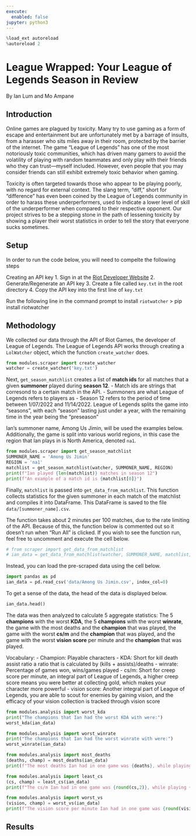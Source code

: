 ```yaml
---
execute:
  enabled: false
jupyter: python3
---
```


```python
%load_ext autoreload
%autoreload 2
```

# League Wrapped: Your League of Legends Season in Review
By Ian Lum and Mo Ampane

## Introduction

Online games are plagued by toxicity. Many try to use gaming as a form of escape and entertainment but are unfortunately met by a barrage of insults, from a harasser who sits miles away in their room, protected by the barrier of the internet. The game “League of Legends” has one of the most notoriously toxic communities, which has driven many gamers to avoid the volatility of playing with random teammates and only play with their friends who they can trust—myself included. However, even people that you may consider friends can still exhibit extremely toxic behavior when gaming.


Toxicity is often targeted towards those who appear to be playing poorly, with no regard for external context. The slang term, “diff,” short for “difference” has even been coined by the League of Legends community in order to harass these underperformers, used to indicate a lower level of skill of the underperformer when compared to their respective opponent. Our project strives to be a stepping stone in the path of lessening toxicity by showing a player their worst statistics in order to tell the story that everyone sucks sometimes.

## Setup

In order to run the code below, you will need to compelte the following steps

Creating an API key
1. Sign in at the [Riot Developer Website](https://developer.riotgames.com/)
2. Generate/Regenerate an API key
3. Create a file called `key.txt` in the root directory
4. Copy the API key into the first line of `key.txt`

Run the following line in the command prompt to install `riotwatcher`
> pip install riotwatcher

## Methodology

We collected our data through the API of Riot Games, the developer of League of Legends. The League of Legends API works through creating a `LolWatcher` object, which the function `create_watcher` does.

```python
from modules.scraper import create_watcher
watcher = create_watcher('key.txt')
```

Next, `get_season_matchlist` creates a list of **match ids** for all matches that a given **summoner** played during **season 12**.
- Match ids are strings that corresond to a certain match in the API. 
- Summoners are what League of Legends refers to players as
- Season 12 refers to the period of time between 1/07/2022 and 11/14/2022. League of Legends splits the game into "seasons", with each "season" lasting just under a year, with the remaining time in the year being the "preseason"

Ian's summoner name, Among Us Jimin, will be used the examples below. Additionally, the game is split into various world regions, in this case the region that Ian plays in is North America, denoted `na1`.

```python
from modules.scraper import get_season_matchlist
SUMMONER_NAME = 'Among Us Jimin'
REGION = 'na1'
matchlist = get_season_matchlist(watcher, SUMMONER_NAME, REGION)
print(f"Ian played {len(matchlist)} matches in season 12")
print(f"An example of a match id is {matchlist[0]}")
```

Finally, `matchlist` is passed into `get_data_from_matchlist`. This function collects statistics for the given summoner in each match of the matchlist and compiles it into DataFrame. This DataFrame is saved to the file `data/[summoner_name].csv`.

The function takes about 2 minutes per 100 matches, due to the rate limiting of the API. Because of this, the function below is commented out so it doesn't run when "Run All" is clicked. If you wish to see the function run, feel free to uncomment and execute the cell below.

```python
# from scraper import get_data_from_matchlist
# ian_data = get_data_from_matchlist(watcher, SUMMONER_NAME, matchlist, REGION)
```

Instead, you can load the pre-scraped data using the cell below.

```python
import pandas as pd
ian_data = pd.read_csv('data/Among Us Jimin.csv', index_col=0)
```

To get a sense of the data, the head of the data is displayed below.

```python
ian_data.head()
```

The data was then analyzed to calculate 5 aggregate statistics: The 5 **champions** with the worst **KDA**, the 5 **champions** with the worst **winrate**, the game with the most deaths and the **champion** that was played, the game with the worst **cs/m** and the **champion** that was played, and the game with the worst **vision score** per minute and the **champion** that was played.

Vocabulary:
- Champion: Playable characters
- KDA: Short for kill death assist ratio a ratio that is calculated by (kills + assists)/deaths
- winrate: Percentage of games won, wins/games played
- cs/m: Short for creep score per minute, an integral part of League of Legends, a higher creep score means you were better at collecting gold, which makes your character more powerful
- vision score: Another integral part of League of Legends, you are able to scout for enemies by gaining vision, and the efficacy of your vision collection is tracked through vision score

```python
from modules.analysis import worst_kda
print("The champions that Ian had the worst KDA with were:")
worst_kda(ian_data)
```

```python
from modules.analysis import worst_winrate
print("The champions that Ian had the worst winrate with were:")
worst_winrate(ian_data)
```

```python
from modules.analysis import most_deaths
(deaths, champ) = most_deaths(ian_data)
print(f"The most deaths Ian had in one game was {deaths}, while playing {champ}")
```

```python
from modules.analysis import least_cs
(cs, champ) = least_cs(ian_data)
print(f"The cs/m Ian had in one game was {round(cs,2)}, while playing {champ}")
```

```python
from modules.analysis import worst_vs
(vision, champ) = worst_vs(ian_data)
print(f"The vision score per minute Ian had in one game was {round(vision,2)}, while playing {champ}")
```

## Results

